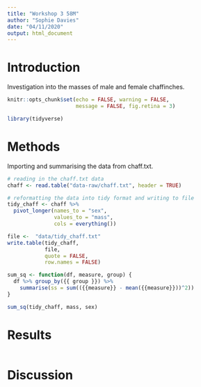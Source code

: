 ```yaml
---
title: "Workshop 3 58M"
author: "Sophie Davies"
date: "04/11/2020"
output: html_document
---
```


# Introduction

Investigation into the masses of male and female chaffinches.

```r
knitr::opts_chunk$set(echo = FALSE, warning = FALSE,
                      message = FALSE, fig.retina = 3)
```

```r
library(tidyverse)
```

# Methods

Importing and summarising the data from chaff.txt. 

```r
# reading in the chaff.txt data
chaff <- read.table("data-raw/chaff.txt", header = TRUE)
```

```r
# reformatting the data into tidy format and writing to file
tidy_chaff <- chaff %>%
  pivot_longer(names_to = "sex", 
               values_to = "mass",
               cols = everything())

file <-  "data/tidy_chaff.txt"
write.table(tidy_chaff, 
            file, 
            quote = FALSE,
            row.names = FALSE)
```

```r

sum_sq <- function(df, measure, group) {
  df %>% group_by({{ group }}) %>% 
    summarise(ss = sum(({{measure}} - mean({{measure}}))^2))
}

sum_sq(tidy_chaff, mass, sex)

```

# Results

```r


```

# Discussion

